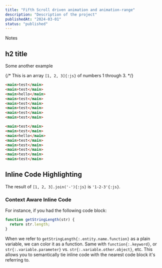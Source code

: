 ```yaml
---
title: "Fifth Scroll driven animation and animation-range"
description: "Description of the project"
publishedAt: "2024-03-01"
status: "published"
---
```


<Aside styled>
  Notes
</Aside>

## h2 title

Some another example

{/* This is an array `[1, 2, 3]{:js}` of numbers 1 through 3. */}
```html showLineNumbers{10} {1-4} /hello/ title="pages/blog/[slug].tsx" caption="caption"
<main>test</main>
<main>test</main>
<main>hello</main>
<main>test</main>
<main>test</main>
<main>test</main>
<main>test</main>
<main>test</main>
```

```html
<main>test</main>
<main>test</main>
<main>hello</main>
<main>test</main>
<main>test</main>
<main>test</main>
<main>test</main>
<main>test</main>
```

## Inline Code Highlighting

The result of `[1, 2, 3].join('-'){:js}` is `'1-2-3'{:js}`.

### Context Aware Inline Code

For instance, if you had the following code block:

```js
function getStringLength(str) {
  return str.length;
}
```

When we refer to `getStringLength{:.entity.name.function}` as a plain variable,
we can color it as a function. Same with `function{:.keyword}`, or
`str{:.variable.parameter}` vs. `str{:.variable.other.object}`, etc. This allows
you to semantically tie inline code with the nearest code block it's referring
to.